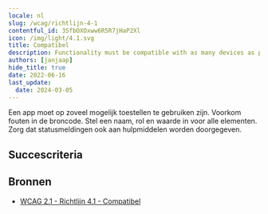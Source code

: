 ```yaml
---
locale: nl
slug: /wcag/richtlijn-4-1
contentful_id: 3SfbOXOxww6R5R7jHaP2Xl
icon: /img/light/4.1.svg
title: Compatibel
description: Functionality must be compatible with as many devices as possible.
authors: [janjaap]
hide_title: true
date: 2022-06-16
last_update:
  date: 2024-03-05
---
```


<Hero
  title="Compatibel"
  image="/img/light/4.1.svg"
  alt="WCAG 4.1 - Logo"
  prefix="Richtlijn 4.1"
/>

Een app moet op zoveel mogelijk toestellen te gebruiken zijn. Voorkom fouten in de broncode. Stel een naam, rol en waarde in voor alle elementen. Zorg dat statusmeldingen ook aan hulpmiddelen worden doorgegeven.

## Succescriteria

<LinkList title="Succescriteria" isHighlighted={true}>
  <LinkListItem
    url="/nl/richtlijnen/wcag/succescriterium-4-1-1"
    title="Succescriterium 4.1.1 - Parsen"
    label="Parsen"
    description="Ensure the source code of the app does not contain any errors and does not use any deprecated functions."
    image="/img/light/4.1.1.svg"
    alt="WCAG 4.1.1 - Logo"
  />
  <LinkListItem
    url="/nl/richtlijnen/wcag/succescriterium-4-1-2"
    title="Succescriterium 4.1.2 - Naam, rol, waarde"
    label="Naam, rol, waarde"
    description="Ensure it is clear for users of assistive technologies what actions can be performed."
    image="/img/light/4.1.2.svg"
    alt="WCAG 4.1.2 - Logo"
  />
  <LinkListItem
    url="/nl/richtlijnen/wcag/succescriterium-4-1-3"
    title="Succescriterium 4.1.3 - Statusberichten"
    label="Statusberichten"
    description="Ensure that status messages are also passed to assistive technologies."
    image="/img/light/4.1.3.svg"
    alt="WCAG 4.1.3 - Logo"
  />
</LinkList>

## Bronnen

- [WCAG 2.1 - Richtlijn 4.1 - Compatibel](https://www.w3.org/Translations/WCAG21-nl/#compatibel)
